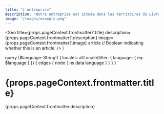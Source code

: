 ---
title: "L'entreprise"
description: "Notre entreprise est située dans les territoires du Livradois Forez ...."
image: "/images/example.png"
---
  <Seo
    title={props.pageContext.frontmatter?.title}
    description={props.pageContext.frontmatter?.description}
    image={props.pageContext.frontmatter?.image}
    article // Boolean indicating whether this is an article:
  />
)

  query ($language: String!) {
    locales: allLocale(filter: { language: { eq: $language } }) {
      edges {
        node {
          ns
          data
          language
        }
      }
    }
  }
`

# <Trans>{props.pageContext.frontmatter.title}</Trans>

<Trans>{props.pageContext.frontmatter.description}</Trans>